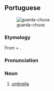 ==Portuguese==
[[File:Regnhlíf.jpg|thumb|guarda-chuva]]

===Etymology===
From {{m|pt|guardar||to guard}} + {{m|pt|chuva||rain}}.

===Pronunciation===
{{pt-IPA}}

===Noun===
{{pt-noun|m}}

# [[umbrella]]
#: {{syn|pt|chapéu-de-chuva}}

{{cln|pt|verb-noun compounds}}